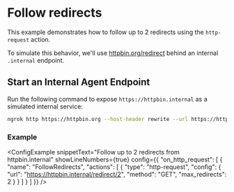 
# Follow redirects

This example demonstrates how to follow up to 2 redirects using the `http-request` action.

To simulate this behavior, we'll use [httpbin.org/redirect](https://httpbin.org/redirect) behind an internal `.internal` endpoint.

## Start an Internal Agent Endpoint

Run the following command to expose `https://httpbin.internal` as a simulated internal service:

```bash
ngrok http https://httpbin.org --host-header rewrite --url https://httpbin.internal
```

### Example

<ConfigExample
	snippetText="Follow up to 2 redirects from httpbin.internal"
	showLineNumbers={true}
	config={{
		"on_http_request": [
			{
				"name": "FollowRedirects",
				"actions": [
					{
						"type": "http-request",
						"config": {
							"url": "https://httpbin.internal/redirect/2",
							"method": "GET",
							"max_redirects": 2
						}
					}
				]
			}
		]
	}}
/>
